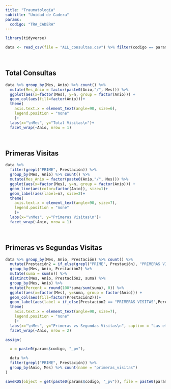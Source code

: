 ```yaml
---
title: "Traumatología"
subtitle: "Unidad de Cadera"
params:
  codigo: "TRA_CADERA"
---
```


```r
library(tidyverse)

```



```r

data <- read_csv(file = "ALL_consultas.csv") %>% filter(codigo == params$codigo)
```

<br>

## Total Consultas

```r

data %>% group_by(Mes, Anio) %>% count() %>%
  mutate(Mes_Anio = factor(paste0(Anio,"/", Mes))) %>%
  ggplot(aes(x=factor(Mes), y=n, group = factor(Anio))) +
  geom_col(aes(fill=factor(Anio)))+
  theme(
    axis.text.x = element_text(angle=90, size=6),
    legend.position = "none"
    )+
  labs(x="\nMes", y="Total Visitas\n")+
  facet_wrap(~Anio, nrow = 1)

```

<br>

## Primeras Visitas


```r


data %>% 
  filter(grepl("PRIME", Prestación)) %>%
  group_by(Mes, Anio) %>% count() %>%
  mutate(Mes_Anio = factor(paste0(Anio,"/", Mes))) %>%
  ggplot(aes(x=factor(Mes), y=n, group = factor(Anio))) +
  geom_line(aes(color=factor(Anio)), size=1)+
  geom_label(aes(label=n), size=2)+
  theme(
    axis.text.x = element_text(angle=90, size=7),
    legend.position = "none"
    )+
  labs(x="\nMes", y="Primeras Visitas\n")+
  facet_wrap(~Anio, nrow = 1)

```


<br>

## Primeras vs Segundas Visitas

```r

data %>% group_by(Mes, Anio, Prestación) %>% count() %>% 
  mutate(Prestación2 = if_else(grepl("PRIME", Prestación), "PRIMERAS VISITAS", "REVISIÓN")) %>%
  group_by(Mes, Anio, Prestación2) %>%
  mutate(suma = sum(n)) %>%
  distinct(Mes, Anio, Prestación2, suma) %>%
  group_by(Mes, Anio) %>%
  mutate(Percent = round(100*suma/sum(suma), 0)) %>%
  ggplot(aes(x=factor(Mes), y=suma, group = factor(Anio))) +
  geom_col(aes(fill=factor(Prestación2)))+
  geom_label(aes(label = if_else(Prestación2 == "PRIMERAS VISITAS",Percent, NA)), size = 2)+
  theme(
    axis.text.x = element_text(angle=90, size=7),
    legend.position = "none"
    )+
  labs(x="\nMes", y="Primeras vs Segundas Visitas\n", caption = "Las etiquetas indican el porcentaje de primeras visitas para cada mes")+
  facet_wrap(~Anio, nrow = 2)

```


```r

assign(

  x = paste0(params$codigo, "_pv"),

  data %>%
  filter(grepl("PRIME", Prestación)) %>%
  group_by(Anio, Mes) %>% count(name = "primeras_visitas")
)

saveRDS(object = get(paste0(params$codigo, "_pv")), file = paste0(params$codigo, "_pv", ".RDS"))
```


